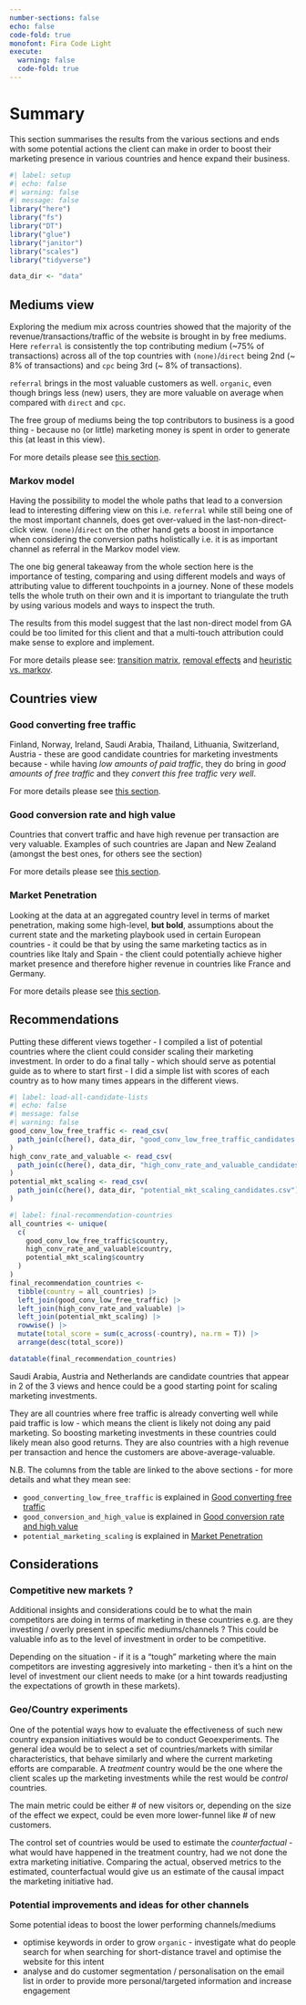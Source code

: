 ```yaml
---
number-sections: false
echo: false
code-fold: true
monofont: Fira Code Light
execute:
  warning: false
  code-fold: true
---
```


# Summary

This section summarises the results from the various sections and ends with some potential actions the client can make in order to boost their marketing presence in various countries and hence expand their business.

```r
#| label: setup
#| echo: false
#| warning: false
#| message: false
library("here")
library("fs")
library("DT")
library("glue")
library("janitor")
library("scales")
library("tidyverse")

data_dir <- "data"
```

## Mediums view

Exploring the medium mix across countries showed that the majority of the revenue/transactions/traffic of the website is brought in by free mediums. Here `referral` is consistently the top contributing medium (\~75% of transactions) across all of the top countries with `(none)`/`direct` being 2nd (\~ 8% of transactions) and `cpc` being 3rd (\~ 8% of transactions).

`referral` brings in the most valuable customers as well. `organic`, even though brings less (new) users, they are more valuable on average when compared with `direct` and `cpc`.

The free group of mediums being the top contributors to business is a good thing - because no (or little) marketing money is spent in order to generate this (at least in this view).

For more details please see [this section](country_medium.qmd#country-medium-profiles).

### Markov model

Having the possibility to model the whole paths that lead to a conversion lead to interesting differing view on this i.e. `referral` while still being one of the most important channels, does get over-valued in the last-non-direct-click view. `(none)`/`direct` on the other hand gets a boost in importance when considering the conversion paths holistically i.e. it is as important channel as referral in the Markov model view.

The one big general takeaway from the whole section here is the importance of testing, comparing and using different models and ways of attributing value to different touchpoints in a journey. None of these models tells the whole truth on their own and it is important to triangulate the truth by using various models and ways to inspect the truth.

The results from this model suggest that the last non-direct model from GA could be too limited for this client and that a multi-touch attribution could make sense to explore and implement.

For more details please see: [transition matrix](conversion_paths.qmd#transition-matrix-conclusions), [removal effects](conversion_paths.qmd#removal-effects) and [heuristic vs. markov](conversion_paths.qmd#heuristic-vs-markov).

### 

## Countries view

### Good converting free traffic {#good-converting-free-traffic}

Finland, Norway, Ireland, Saudi Arabia, Thailand, Lithuania, Switzerland, Austria - these are good candidate countries for marketing investments because - while having *low amounts of paid traffic*, they do bring in *good amounts of free traffic* and they *convert this free traffic very well*.

For more details please see [this section](country_medium.qmd#high-volume-free-traffic).

### Good conversion rate and high value {#good-conversion-rate-high-value}

Countries that convert traffic and have high revenue per transaction are very valuable. Examples of such countries are Japan and New Zealand (amongst the best ones, for others see the section)

For more details please see [this section](country.qmd#conv-rate-rev-per-transaction).

### Market Penetration {#potential-marketing-scaling}

Looking at the data at an aggregated country level in terms of market penetration, making some high-level, **but bold**, assumptions about the current state and the marketing playbook used in certain European countries - it could be that by using the same marketing tactics as in countries like Italy and Spain - the client could potentially achieve higher market presence and therefore higher revenue in countries like France and Germany.

For more details please see [this section](country.qmd#market-penetration).

## Recommendations

Putting these different views together - I compiled a list of potential countries where the client could consider scaling their marketing investment. In order to do a final tally - which should serve as potential guide as to where to start first - I did a simple list with scores of each country as to how many times appears in the different views.

```r
#| label: load-all-candidate-lists
#| echo: false
#| message: false
#| warning: false
good_conv_low_free_traffic <- read_csv(
  path_join(c(here(), data_dir, "good_conv_low_free_traffic_candidates.csv"))
)
high_conv_rate_and_valuable <- read_csv(
  path_join(c(here(), data_dir, "high_conv_rate_and_valuable_candidates.csv"))
)
potential_mkt_scaling <- read_csv(
  path_join(c(here(), data_dir, "potential_mkt_scaling_candidates.csv"))
)
```

```r
#| label: final-recommendation-countries
all_countries <- unique(
  c(
    good_conv_low_free_traffic$country,
    high_conv_rate_and_valuable$country,
    potential_mkt_scaling$country
  )
)
final_recommendation_countries <- 
  tibble(country = all_countries) |> 
  left_join(good_conv_low_free_traffic) |> 
  left_join(high_conv_rate_and_valuable) |> 
  left_join(potential_mkt_scaling) |> 
  rowwise() |> 
  mutate(total_score = sum(c_across(-country), na.rm = T)) |> 
  arrange(desc(total_score)) 

datatable(final_recommendation_countries)
```

Saudi Arabia, Austria and Netherlands are candidate countries that appear in 2 of the 3 views and hence could be a good starting point for scaling marketing investments.

They are all countries where free traffic is already converting well while paid traffic is low - which means the client is likely not doing any paid marketing. So boosting marketing investments in these countries could likely mean also good returns. They are also countries with a high revenue per transaction and hence the customers are above-average-valuable.

N.B. The columns from the table are linked to the above sections - for more details and what they mean see:

-   `good_converting_low_free_traffic` is explained in [Good converting free traffic](#good-converting-free-traffic)
-   `good_conversion_and_high_value` is explained in [Good conversion rate and high value](#good-conversion-rate-high-value)
-   `potential_marketing_scaling` is explained in [Market Penetration](#potential-marketing-scaling)

## Considerations

### Competitive new markets ?

Additional insights and considerations could be to what the main competitors are doing in terms of marketing in these countries e.g. are they investing / overly present in specific mediums/channels ? This could be valuable info as to the level of investment in order to be competitive.

Depending on the situation - if it is a "tough" marketing where the main competitors are investing aggresively into marketing - then it's a hint on the level of investment our client needs to make (or a hint towards readjusting the expectations of growth in these markets).

### Geo/Country experiments

One of the potential ways how to evaluate the effectiveness of such new country expansion initiatives would be to conduct Geoexperiments. The general idea would be to select a set of countries/markets with similar characteristics, that behave similarly and where the current marketing efforts are comparable. A *treatment* country would be the one where the client scales up the marketing investments while the rest would be *control* countries.

The main metric could be either \# of new visitors or, depending on the size of the effect we expect, could be even more lower-funnel like \# of new customers.

The control set of countries would be used to estimate the *counterfactual* - what would have happened in the treatment country, had we not done the extra marketing initiative. Comparing the actual, observed metrics to the estimated, counterfactual would give us an estimate of the causal impact the marketing initiative had.

### Potential improvements and ideas for other channels

Some potential ideas to boost the lower performing channels/mediums

-   optimise keywords in order to grow `organic` - investigate what do people search for when searching for short-distance travel and optimise the website for this intent
-   analyse and do customer segmentation / personalisation on the email list in order to provide more personal/targeted information and increase engagement
